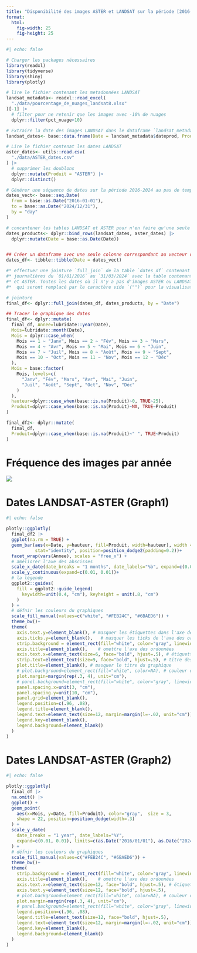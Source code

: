 ```yaml
---
title: "Disponibilité des images ASTER et LANDSAT sur la période [2016-2024]"
format: 
  html:
    fig-width: 25
    fig-height: 25
---
```


```r
#| echo: false

# Charger les packages nécessaires
library(readxl)
library(tidyverse)
library(shiny)
library(plotly)

# lire le fichier contenant les metadonnées LANDSAT
landsat_metadata<- readxl::read_excel(
  "./data/pourcentage_de_nuages_landsat8.xlsx"
)[-1] |>
  # filter pour ne retenir que les images avec -10% de nuages
  dplyr::filter(pct_nuage<10)

# Extraire la date des images LANDSAT dans le dataframe `landsat_metadata`
landsat_dates<- base::data.frame(Date = landsat_metadata$dateprod, Produit = "LANDSAT")

# Lire le fichier contenat les dates LANDSAT
aster_dates<- utils::read.csv(
  "./data/ASTER_dates.csv"
) |>
  # supprimer les doublons
  dplyr::mutate(Produit = "ASTER") |>
  dplyr::distinct()

# Générer une séquence de dates sur la période 2016-2024 au pas de temps journalier.
dates_vect<- base::seq.Date(
  from = base::as.Date("2016-01-01"),
  to = base::as.Date("2024/12/31"),
  by = "day"
)

# concantener les tables LANDSAT et ASTER pour n'en faire qu'une seule table
dates_products<- dplyr::bind_rows(landsat_dates, aster_dates) |>
  dplyr::mutate(Date = base::as.Date(Date))


## Créer un dataframe avec une seule colonne correspondant au vecteur de dates créée plus haut
dates_df<- tibble::tibble(Date = dates_vect)

#* effectuer une jointure `full_join` de la table `dates_df` contenant la séquence de dates
#* journalières du `01/01/2016` au `31/03/2024` avec la table contenant les dates LANDSAT
#* et ASTER. Toutes les dates où il n'y a pas d'images ASTER ou LANDSAT aura des valeurs NA,
#*  qui seront remplacé par le caractère vide `("")` pour la visualisation

# jointure
final_df<- dplyr::full_join(dates_df, dates_products, by = "Date")

## Tracer le graphique des dates
final_df<- dplyr::mutate(
  final_df, Annee=lubridate::year(Date),
  Mois=lubridate::month(Date),
  Mois = dplyr::case_when(
    Mois == 1 ~ "Janv", Mois == 2 ~ "Fév", Mois == 3 ~ "Mars",
    Mois == 4 ~ "Avr", Mois == 5 ~ "Mai", Mois == 6 ~ "Juin",
    Mois == 7 ~ "Juil", Mois == 8 ~ "Août", Mois == 9 ~ "Sept",
    Mois == 10 ~ "Oct", Mois == 11 ~ "Nov", Mois == 12 ~ "Déc"
  ),
  Mois = base::factor(
    Mois, levels=c(
      "Janv", "Fév", "Mars", "Avr", "Mai", "Juin",
      "Juil", "Août", "Sept", "Oct", "Nov", "Déc"
    )
  ),
  hauteur=dplyr::case_when(base::is.na(Produit)~0, TRUE~25),
  Produit=dplyr::case_when(base::is.na(Produit)~NA, TRUE~Produit)
)

final_df2<- dplyr::mutate(
  final_df, 
  Produit=dplyr::case_when(base::is.na(Produit)~" ", TRUE~Produit)
)
```

::: {.panel-tabset}

# Fréquence des images par année
![](img/frequency_plot.png)

# Dates LANDSAT-ASTER (Graph1)

```r
#| echo: false

plotly::ggplotly(
  final_df2 |>
  ggplot(na.rm = TRUE) +
  geom_bar(aes(x=Date, y=hauteur, fill=Produit, width=hauteur), width = 15,
           stat="identity", position=position_dodge2(padding=0.2))+
  facet_wrap(vars(Annee), scales = "free_x") +
  # améliorer l'axe des abscisses
  scale_x_date(date_breaks = "1 months", date_labels="%b", expand=c(0.01, 0.01))+
  scale_y_continuous(expand=c(0.01, 0.01))+
  # la légende
  ggplot2::guides(
    fill = ggplot2::guide_legend(
      keywidth=unit(0.4, "cm"), keyheight = unit(.8, "cm")
    )
  ) +
  # défnir les couleurs du graphiques
  scale_fill_manual(values=c("white", "#FEB24C", "#6BAED6")) +
  theme_bw()+
  theme(
    axis.text.y=element_blank(), # masquer les étiquettes dans l'axe des ordonnées
    axis.ticks.y=element_blank(),   # masquer les ticks de l'axe des ordonnées
    strip.background = element_rect(fill="white", color="gray", linewidth=1),
    axis.title=element_blank(),    # omettre l'axe des ordonnées
    axis.text.x=element_text(size=6, face="bold", hjust=.5), # étiquette de l'axe des abscisses
    strip.text=element_text(size=9, face="bold", hjust=.5), # titre des panels graphiques
    plot.title=element_blank(), # masquer le titre du graphique
    # plot.background=element_rect(fill="white", color=NA), # couleur du fond du plan
    plot.margin=margin(rep(.3, 4), unit="cm"),
    # panel.background=element_rect(fill="white", color="gray", linewidth=1),
    panel.spacing.x=unit(3, "cm"),
    panel.spacing.y=unit(10, "cm"),
    panel.grid=element_blank(),
    legend.position=c(.96, .08),
    legend.title=element_blank(),
    legend.text=element_text(size=12, margin=margin(l=-.02, unit="cm")),
    legend.key=element_blank(),
    legend.background=element_blank()
  )
)
```

# Dates LANDSAT-ASTER (Graph2)

```r
#| echo: false

plotly::ggplotly(
  final_df |>
  na.omit() |>
  ggplot() +
  geom_point(
    aes(x=Mois, y=Date, fill=Produit), color="gray",  size = 3, 
    shape = 22, position=position_dodge(width=.3)
  ) +
  scale_y_date(
    date_breaks = "1 year", date_labels="%Y", 
    expand=c(0.01, 0.01), limits=c(as.Date("2016/01/01"), as.Date("2024/03/31"))
  ) + 
  # défnir les couleurs du graphiques
  scale_fill_manual(values=c("#FEB24C", "#6BAED6")) +
  theme_bw()+
  theme(
    strip.background = element_rect(fill="white", color="gray", linewidth=1),
    axis.title=element_blank(),    # omettre l'axe des ordonnées
    axis.text.x=element_text(size=12, face="bold", hjust=.5), # étiquette de l'axe des abscisses
    axis.text.y=element_text(size=12, face="bold", hjust=.5),
    # plot.background=element_rect(fill="white", color=NA), # couleur du fond du plan
    plot.margin=margin(rep(.3, 4), unit="cm"),
    # panel.background=element_rect(fill="white", color="gray", linewidth=1),
    legend.position=c(.96, .08),
    legend.title=element_text(size=12, face="bold", hjust=.5),
    legend.text=element_text(size=12, margin=margin(l=-.02, unit="cm")),
    legend.key=element_blank(),
    legend.background=element_blank()
  )
)
```

:::
